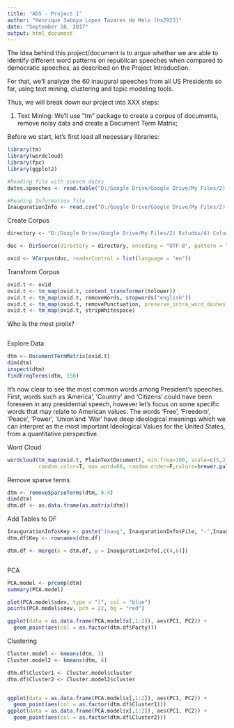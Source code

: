```yaml
---
title: "ADS - Project 1"
author: "Henrique Saboya Lopes Tavares de Melo (hs2923)"
date: "September 10, 2017"
output: html_document
---
```


The idea behind this project/document is to argue whether we are able to identify different word patterns on republican speeches when compared to democratic speeches, as described on the Project Introduction.

For that, we'll analyze the 60 inaugural speeches from all US Presidents so far, using text mining, clustering and topic modeling tools.

Thus, we will break down our project into XXX steps:

1) Text Mining: We'll use "tm" package to create a corpus of documents, remove noisy data and create a Document Term Matrix;


Before we start, let's first load all necessary libraries:

```r
library(tm)
library(wordcloud)
library(fpc)
library(ggplot2)
```



```r
#Reading file with speech dates
dates.speeches <- read.table("D:/Google Drive/Google Drive/My Files/2) Estudos/4) Columbia/3) Classes/4) Fall 2017/1) Applied Data Science/1) GitHub/fall2017-project1-hs2923/data/InauguationDates.txt", header = T, skip = 1, sep = "\t")

#Reading Information file 
InaugurationInfo <- read.csv("D:/Google Drive/Google Drive/My Files/2) Estudos/4) Columbia/3) Classes/4) Fall 2017/1) Applied Data Science/1) GitHub/fall2017-project1-hs2923/data/InaugurationInfo.csv")


```

Create Corpus

```r
directory <- "D:/Google Drive/Google Drive/My Files/2) Estudos/4) Columbia/3) Classes/4) Fall 2017/1) Applied Data Science/1) GitHub/fall2017-project1-hs2923/data/InauguralSpeeches"

doc <- DirSource(directory = directory, encoding = "UTF-8", pattern = "\\.txt$")

ovid <- VCorpus(doc, readerControl = list(language = "en"))
```

Transform Corpus

```r
ovid.t <- ovid
ovid.t <- tm_map(ovid.t, content_transformer(tolower))
ovid.t <- tm_map(ovid.t, removeWords, stopwords("english"))
ovid.t <- tm_map(ovid.t, removePunctuation, preserve_intra_word_dashes = T)
ovid.t <- tm_map(ovid.t, stripWhitespace)

```

Who is the most prolix?

```r

```

Explore Data

```r
dtm <- DocumentTermMatrix(ovid.t)
dim(dtm)
inspect(dtm)
findFreqTerms(dtm, 150)
```

It's now clear to see the most common words among President's speeches. First, words such as 'America', 'Country' and 'Citizens' could have been foreseen in any presidential speech, however let's focus on some specific words that may relate to American values. The words 'Free', 'Freedom', 'Peace', 'Power', 'Union'and 'War' have deep ideological meanings which we can interpret as the most important Ideological Values for the United States, from a quantitative perspective. 

Word Cloud

```r
wordcloud(tm_map(ovid.t, PlainTextDocument), min.freq=100, scale=c(5,2),rot.per = 0.25,
          random.color=T, max.word=60, random.order=F,colors=brewer.pal(8,"Dark2"))
```

Remove sparse terms

```r
dtm <- removeSparseTerms(dtm, 0.4)
dim(dtm)
dtm.df <- as.data.frame(as.matrix(dtm))
```

Add Tables to DF

```r
InaugurationInfo$Key <- paste("inaug", InaugurationInfo$File, "-",InaugurationInfo$Term, ".txt", sep = "")
dtm.df$Key <- rownames(dtm.df)

dtm.df <- merge(x = dtm.df, y = InaugurationInfo[,c(4,6)])



```

PCA

```r
PCA.model <- prcomp(dtm)
summary(PCA.model)

plot(PCA.model$sdev, type = "l", col = "blue")
points(PCA.model$sdev, pch = 22, bg = "red")

ggplot(data = as.data.frame(PCA.model$x[,1:2]), aes(PC1, PC2)) +
  geom_point(aes(col = as.factor(dtm.df$Party)))

```

Clustering

```r
Cluster.model <- kmeans(dtm, 3)
Cluster.model2 <- kmeans(dtm, 4)

dtm.df$Cluster1 <- Cluster.model$cluster
dtm.df$Cluster2 <- Cluster.model2$cluster


ggplot(data = as.data.frame(PCA.model$x[,1:2]), aes(PC1, PC2)) +
  geom_point(aes(col = as.factor(dtm.df$Cluster1)))
ggplot(data = as.data.frame(PCA.model$x[,1:2]), aes(PC1, PC2)) +
  geom_point(aes(col = as.factor(dtm.df$Cluster2)))

```






